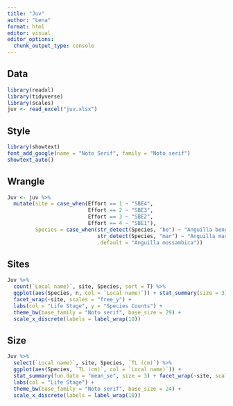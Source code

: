 ```yaml
---
title: "Juv"
author: "Lena"
format: html
editor: visual
editor_options: 
  chunk_output_type: console
---
```


## Data

```r
library(readxl)
library(tidyverse)
library(scales)
juv <- read_excel("juv.xlsx")

```

## Style

```r
library(showtext)
font_add_google(name = "Noto Serif", family = "Noto serif")
showtext_auto()
```

## Wrangle

```r
Juv <- juv %>% 
  mutate(site = case_when(Effort == 1 ~ "SBE4",
                          Effort == 2 ~ "SBE3",
                          Effort == 3 ~ "SBE2",
                          Effort == 4 ~ "SBE1"),
         Species = case_when(str_detect(Species, "be") ~ "Anguilla bengalensis",
                             str_detect(Species, "mar") ~ "Anguilla marmorata",
                             .default = "Anguilla mossambica"))
```

## Sites

```r
Juv %>% 
  count(`Local name)`, site, Species, sort = T) %>% 
  ggplot(aes(Species, n, col = `Local name)`)) + stat_summary(size = 3) +
  facet_wrap(~site, scales = "free_y") +
  labs(col = "Life Stage", y = "Species Counts") +
  theme_bw(base_family = "Noto serif", base_size = 29) +
  scale_x_discrete(labels = label_wrap(10))
```

## Size

```r
Juv %>% 
  select(`Local name)`, site, Species, `TL (cm)`) %>% 
  ggplot(aes(Species, `TL (cm)`, col = `Local name)`)) +
  stat_summary(fun.data = "mean_se", size = 3) + facet_wrap(~site, scales = "free_y") +
  labs(col = "Life Stage") +
  theme_bw(base_family = "Noto serif", base_size = 24) +
  scale_x_discrete(labels = label_wrap(10))
```
